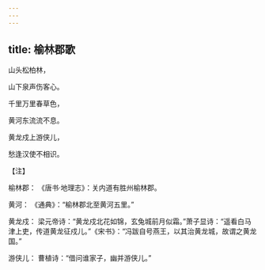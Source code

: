 ```yaml
---
---
---
```

title: 榆林郡歌
---




山头松柏林，

山下泉声伤客心。

千里万里春草色，

黄河东流流不息。

黄龙戍上游侠儿，

愁逢汉使不相识。

【注】

榆林郡： 《唐书·地理志》：关内道有胜州榆林郡。

黄河： 《通典》：“榆林郡北至黄河五里。”

黄龙戍： 梁元帝诗：“黄龙戍北花如锦，玄兔城前月似霜。”萧子显诗：“遥看白马津上吏，传道黄龙征戍儿。”《宋书》：“冯跋自号燕王，以其治黄龙城，故谓之黄龙国。”

游侠儿： 曹植诗：“借问谁家子，幽并游侠儿。”